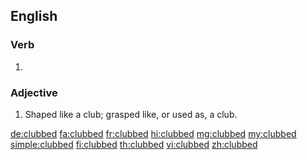 ==English==

===Verb===
{{head|en|verb form}}

# {{en-past of|club}}

===Adjective===
{{en-adj}}

# Shaped like a club; grasped like, or used as, a club.
#: {{rfquotek|Skelton}}

[[de:clubbed]]
[[fa:clubbed]]
[[fr:clubbed]]
[[hi:clubbed]]
[[mg:clubbed]]
[[my:clubbed]]
[[simple:clubbed]]
[[fi:clubbed]]
[[th:clubbed]]
[[vi:clubbed]]
[[zh:clubbed]]